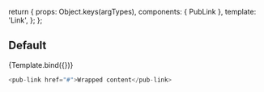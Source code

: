 
<Meta title="Components/pub-link" component={PubLink} />

  return {
    props: Object.keys(argTypes),
    components: { PubLink },
    template: '<pub-link href="#" v-bind="$props">Link</pub-link>',
  };
};

## Default

<Canvas>
  <Story name="Default">{Template.bind({})}</Story>
</Canvas>

```javascript
<pub-link href="#">Wrapped content</pub-link>
```

<ArgsTable story="Default" />
